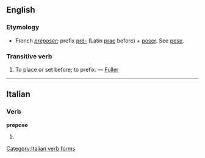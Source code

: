 ==English==

===Etymology===
*French ''[[préposer]]''; prefix [[pré-]] (Latin [[prae]] before) + [[poser]]. See [[pose]].

===Transitive verb===
{{rfc-trverb|Transitive verb}}
{{en-verb|prepos|ing}}

# {{obsolete}} To place or set before; to prefix. &mdash; [[Fuller]]

----

==Italian==

===Verb===
'''prepose'''

# {{form of|[[third-person|Third-person]] [[singular]] [[past historic]]|[[preporre#Italian|preporre]]|lang=Italian}}

[[Category:Italian verb forms]]